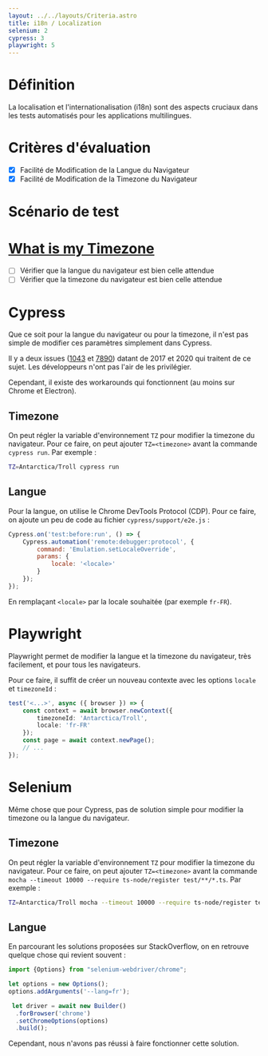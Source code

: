 ```yaml
---
layout: ../../layouts/Criteria.astro
title: i18n / Localization
selenium: 2
cypress: 3
playwright: 5
---
```



# Définition

La localisation et l'internationalisation (i18n) sont des aspects cruciaux dans les tests automatisés pour les applications multilingues.

# Critères d'évaluation

- [x] Facilité de Modification de la Langue du Navigateur
- [x] Facilité de Modification de la Timezone du Navigateur

# Scénario de test

# [What is my Timezone](https://webbrowsertools.com/timezone/)
- [ ] Vérifier que la langue du navigateur est bien celle attendue
- [ ] Vérifier que la timezone du navigateur est bien celle attendue

# Cypress

Que ce soit pour la langue du navigateur ou pour la timezone,
il n'est pas simple de modifier ces paramètres simplement dans Cypress.

<ThumbDownAlert>
    Il y a deux issues (<a href="https://github.com/cypress-io/cypress/issues/1043">1043</a> et <a href="https://github.com/cypress-io/cypress/issues/7890">7890</a>) datant de 2017 et 2020 qui traitent de ce sujet.
    Les développeurs n'ont pas l'air de les privilégier.
</ThumbDownAlert>

Cependant, il existe des workarounds qui fonctionnent (au moins sur Chrome et Electron).

## Timezone

On peut régler la variable d'environnement `TZ` pour modifier la timezone du navigateur.
Pour ce faire, on peut ajouter `TZ=<timezone>` avant la commande `cypress run`. Par exemple :

```bash
TZ=Antarctica/Troll cypress run
```

## Langue

Pour la langue, on utilise le Chrome DevTools Protocol (CDP).
Pour ce faire, on ajoute un peu de code au fichier `cypress/support/e2e.js` :

```js
Cypress.on('test:before:run', () => {
    Cypress.automation('remote:debugger:protocol', {
        command: 'Emulation.setLocaleOverride',
        params: {
            locale: '<locale>'
        }
    });
});
```

En remplaçant `<locale>` par la locale souhaitée (par exemple `fr-FR`).

# Playwright

<ThumbUpAlert>
    Playwright permet de modifier la langue et la timezone du navigateur, très facilement, et pour tous les navigateurs.
</ThumbUpAlert>

Pour ce faire, il suffit de créer un nouveau contexte avec les options `locale` et `timezoneId` :

```ts
test('<...>', async ({ browser }) => {
    const context = await browser.newContext({
        timezoneId: 'Antarctica/Troll',
        locale: 'fr-FR'
    });
    const page = await context.newPage();
    // ...
});
```


# Selenium

Même chose que pour Cypress, pas de solution simple pour modifier la timezone ou la langue du navigateur.

## Timezone

On peut régler la variable d'environnement `TZ` pour modifier la timezone du navigateur.
Pour ce faire, on peut ajouter `TZ=<timezone>` avant la commande `mocha --timeout 10000 --require ts-node/register test/**/*.ts`. Par exemple :

```bash
TZ=Antarctica/Troll mocha --timeout 10000 --require ts-node/register test/**/*.ts
```

## Langue

En parcourant les solutions proposées sur StackOverflow, on en retrouve quelque chose qui revient souvent :
```ts
import {Options} from "selenium-webdriver/chrome";

let options = new Options();
options.addArguments('--lang=fr');

 let driver = await new Builder()
  .forBrowser('chrome')
  .setChromeOptions(options)
  .build();

```

Cependant, nous n'avons pas réussi à faire fonctionner cette solution.

